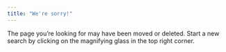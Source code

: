 ```yaml
---
title: "We're sorry!"
---
```


The page you're looking for may have been moved or deleted. Start a new search
by clicking on the magnifying glass in the top right corner. 
